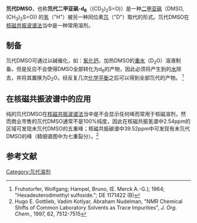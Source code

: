 {{Chembox
| verifiedrevid = 443585497
|  ImageFile = Deuterated DMSO.svg
|   ImageSize = 200px
|   ImageName = 氘代二甲基亚砜的结构式
|  ImageFile2 = DMSO-d6.jpg
|   ImageName2 = 氘代二甲基亚砜的样品
|  PIN = Trideuterio(trideuteriomethylsulfinyl)methane
|  SystematicName = (<sup>2</sup>''H''<sub>3</sub>)Methanesulfinyl(<sup>2</sup>''H''<sub>3</sub>)methane
|  OtherNames = Deuterated dimethyl sulfoxide
|Section1= {{Chembox Identifiers
|  Abbreviations = DMSO-d6
|  InChI1 = 1/C2H6OS/c1-4(2)3/h1-2H3/i1D3,2D3
| InChIKey1 = IAZDPXIOMUYVGZ-WFGJKAKNEE
| CASNo_Ref = {{cascite|correct|CAS}}
| CASNo = 2206-27-1
|  PubChem = 75151
|   PubChem_Comment = (anhydrate)
|   PubChem_Ref = {{Pubchemcite}}
|  ChemSpiderID = 67699
|   ChemSpiderID_Comment = (anhydrate)
|   ChemSpiderID_Ref = {{chemspidercite|correct|chemspider}}
|  EINECS = 218-617-0
|  RTECS = PV6210000
|  StdInChI_Ref = {{stdinchicite|correct|chemspider}}
| StdInChI = 1S/C2H6OS/c1-4(2)3/h1-2H3/i1D3,2D3
| StdInChIKey_Ref = {{stdinchicite|correct|chemspider}}
| StdInChIKey = IAZDPXIOMUYVGZ-WFGJKAKNSA-N
| SMILES = [2H]C([2H])([2H])S(=O)C([2H])([2H])[2H]
|  InChI = 1S/C2H6OS/c1-4(2)3/h1-2H3/i1D3,2D3
|  InChIKey = IAZDPXIOMUYVGZ-WFGJKAKNSA-N
|  Beilstein = 1237248}}
|Section2= {{Chembox Properties
| Formula = C<sub>2</sub>D<sub>6</sub>OS
| MolarMass = 84.17 g/mol
| ExactMass = 84.051596 u
| Appearance = 
| Density = 
| MeltingPt = <!-- °C -->
| BoilingPt = <!-- °C -->
| Solubility = 
}}
}}

'''氘代DMSO'''，也称'''氘代二甲亚砜-d<sub>6</sub>'''（(CD<sub>3</sub>)<sub>2</sub>S=O)）是一种[[二甲亚砜|二甲亚砜]]（DMSO, (CH<sub>3</sub>)<sub>2</sub>S=O)) 的[[氢|氢]]（"H"）被另一种同位素[[氘|氘]]（"D"）取代的形式。氘代DMSO在[[核磁共振波谱法|核磁共振波谱法]]当中是一种常用溶剂。

==制备==

氘代DMSO可通过以碱催化，如：[[氧化钙|氧化钙]]，加热DMSO的[[重水|重水]]（D<sub>2</sub>O）溶液制备。但是反应不会使得DMSO全部转化为d<sub>6</sub>的产物，因此必须将产生到的[[水|水]]除去，并将其置换为D<sub>2</sub>O，经反复几次[[化学平衡|化学平衡]]之后可以得到全部氘代的产物。
<ref>Fruhstorfer, Wolfgang; Hampel, Bruno, (E. Merck A.-G.); 1964; "Hexadeuterodimethyl sulfoxide."; DE 1171422  (B)</ref>

==在核磁共振波谱中的应用==

纯的氘代DMSO在[[核磁共振波谱法|核磁共振波谱法]]当中是不会显示任何峰而常用于核磁溶剂，然而商业市售的氘代DMSO通常不是100%纯度，因此在核磁共振氢谱中2.54ppm的区域可发现未氘代DMSO的五重峰；核磁共振碳谱中39.52ppm中可发现有未氘代DMSO的峰（精细谱图中为七重裂分）。<ref>Hugo E. Gottlieb, Vadim Kotlyar, Abraham Nudelman, "NMR Chemical Shifts of Common Laboratory Solvents as Trace Impurities",  ''J. Org. Chem.,'' 1997, 62, 7512-7515</ref>

== 参考文献 ==
{{reflist}}

{{Organic-compound-stub}}

{{核磁共振溶剂列表}}

[[Category:氘代溶剂|Category:氘代溶剂]]